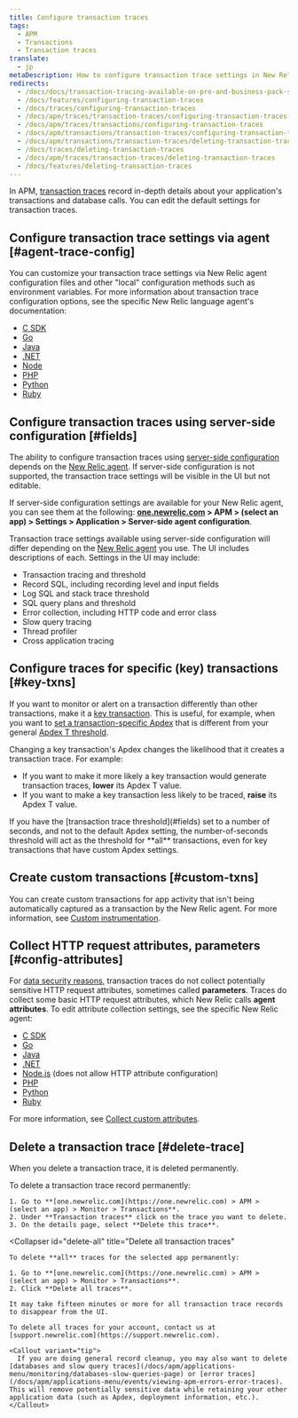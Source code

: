 ```yaml
---
title: Configure transaction traces
tags:
  - APM
  - Transactions
  - Transaction traces
translate:
  - jp
metaDescription: How to configure transaction trace settings in New Relic APM.
redirects:
  - /docs/docs/transaction-tracing-available-on-pro-and-business-pack-subscriptions
  - /docs/features/configuring-transaction-traces
  - /docs/traces/configuring-transaction-traces
  - /docs/apm/traces/transaction-traces/configuring-transaction-traces
  - /docs/apm/traces/transactions/configuring-transaction-traces
  - /docs/apm/transactions/transaction-traces/configuring-transaction-traces
  - /docs/apm/transactions/transaction-traces/deleting-transaction-traces
  - /docs/traces/deleting-transaction-traces
  - /docs/apm/traces/transaction-traces/deleting-transaction-traces
  - /docs/features/deleting-transaction-traces
---
```


In APM, [transaction traces](/docs/apm/transactions/transaction-traces/transaction-traces) record in-depth details about your application's transactions and database calls. You can edit the default settings for transaction traces.

## Configure transaction trace settings via agent [#agent-trace-config]

You can customize your transaction trace settings via New Relic agent configuration files and other "local" configuration methods such as environment variables. For more information about transaction trace configuration options, see the specific New Relic language agent's documentation:

* [C SDK](/docs/agents/c-sdk/instrumentation/instrument-your-app-c-sdk#instrument-c-txn)
* [Go](/docs/agents/go-agent/instrumentation/go-agent-configuration#transaction-tracer)
* [Java](/docs/agents/java-agent/configuration/java-agent-configuration-config-file#h2-transaction-tracer)
* [.NET](/docs/agents/net-agent/installation-configuration/net-agent-configuration#transaction_tracer)
* [Node](/docs/agents/nodejs-agent/installation-configuration/nodejs-agent-configuration#tx_tracer_config)
* [PHP](/docs/agents/php-agent/configuration/php-agent-configuration#inivar-tt-settings)
* [Python](/docs/agents/python-agent/installation-configuration/python-agent-configuration#txn-tracer-settings)
* [Ruby](/docs/agents/ruby-agent/installation-configuration/ruby-agent-configuration#transaction_tracer)

## Configure transaction traces using server-side configuration [#fields]

The ability to configure transaction traces using [server-side configuration](/docs/agents/manage-apm-agents/configuration/server-side-agent-configuration) depends on the [New Relic agent](#agent-trace-config). If server-side configuration is not supported, the transaction trace settings will be visible in the UI but not editable.

If server-side configuration settings are available for your New Relic agent, you can see them at the following: **[one.newrelic.com](https://one.newrelic.com) > APM > (select an app) > Settings > Application > Server-side agent configuration**.

Transaction trace settings available using server-side configuration will differ depending on the [New Relic agent](#agent-trace-config) you use. The UI includes descriptions of each. Settings in the UI may include:

* Transaction tracing and threshold
* Record SQL, including recording level and input fields
* Log SQL and stack trace threshold
* SQL query plans and threshold
* Error collection, including HTTP code and error class
* Slow query tracing
* Thread profiler
* Cross application tracing

## Configure traces for specific (key) transactions [#key-txns]

If you want to monitor or alert on a transaction differently than other transactions, make it a [key transaction](/docs/apm/transactions/key-transactions/key-transactions-tracking-important-transactions-or-events). This is useful, for example, when you want to [set a transaction-specific Apdex](/docs/apm/new-relic-apm/apdex/change-your-apdex-settings#key-transaction) that is different from your general [Apdex T threshold](/docs/apm/new-relic-apm/apdex/apdex-measuring-user-satisfaction#what-is).

Changing a key transaction's Apdex changes the likelihood that it creates a transaction trace. For example:

* If you want to make it more likely a key transaction would generate transaction traces, **lower** its Apdex T value.
* If you want to make a key transaction less likely to be traced, **raise** its Apdex T value.

<Callout variant="important">
  If you have the [transaction trace threshold](#fields) set to a number of seconds, and not to the default Apdex setting, the number-of-seconds threshold will act as the threshold for **all** transactions, even for key transactions that have custom Apdex settings.
</Callout>

## Create custom transactions [#custom-txns]

You can create custom transactions for app activity that isn't being automatically captured as a transaction by the New Relic agent. For more information, see [Custom instrumentation](/docs/agents/manage-apm-agents/agent-data/custom-instrumentation).

## Collect HTTP request attributes, parameters [#config-attributes]

For [data security reasons](/docs/apm/transactions/transaction-traces/security-options-transaction-traces), transaction traces do not collect potentially sensitive HTTP request attributes, sometimes called **parameters**. Traces do collect some basic HTTP request attributes, which New Relic calls **agent attributes**. To edit attribute collection settings, see the specific New Relic agent:

* [C SDK](/docs/agents/c-sdk/instrumentation/use-default-or-custom-attributes-c-sdk)
* [Go](/docs/agents/go-agent/instrumentation/go-agent-attributes)
* [Java](/docs/agents/java-agent/attributes/java-agent-attributes)
* [.NET](/docs/agents/net-agent/attributes/net-agent-attributes)
* [Node.js](/docs/agents/nodejs-agent/installation-configuration/nodejs-agent-configuration#params) (does not allow HTTP attribute configuration)
* [PHP](/docs/agents/php-agent/attributes/php-agent-attributes)
* [Python](/docs/agents/python-agent/attributes/python-agent-attributes)
* [Ruby](/docs/agents/ruby-agent/attributes/ruby-agent-attributes)

For more information, see [Collect custom attributes](/docs/agents/manage-apm-agents/agent-data/collect-custom-attributes).

## Delete a transaction trace [#delete-trace]

When you delete a transaction trace, it is deleted permanently.

<CollapserGroup>
  <Collapser
    id="delete-trace"
    title="Delete a single transaction trace"
  >
    To delete a transaction trace record permanently:

    1. Go to **[one.newrelic.com](https://one.newrelic.com) > APM > (select an app) > Monitor > Transactions**.
    2. Under **Transaction traces** click on the trace you want to delete.
    3. On the details page, select **Delete this trace**.
  </Collapser>

  <Collapser
    id="delete-all"
    title="Delete all transaction traces"
  >
    To delete **all** traces for the selected app permanently:

    1. Go to **[one.newrelic.com](https://one.newrelic.com) > APM > (select an app) > Monitor > Transactions**.
    2. Click **Delete all traces**.

    It may take fifteen minutes or more for all transaction trace records to disappear from the UI.

    To delete all traces for your account, contact us at [support.newrelic.com](https://support.newrelic.com).

    <Callout variant="tip">
      If you are doing general record cleanup, you may also want to delete [databases and slow query traces](/docs/apm/applications-menu/monitoring/databases-slow-queries-page) or [error traces](/docs/apm/applications-menu/events/viewing-apm-errors-error-traces). This will remove potentially sensitive data while retaining your other application data (such as Apdex, deployment information, etc.).
    </Callout>
  </Collapser>
</CollapserGroup>
